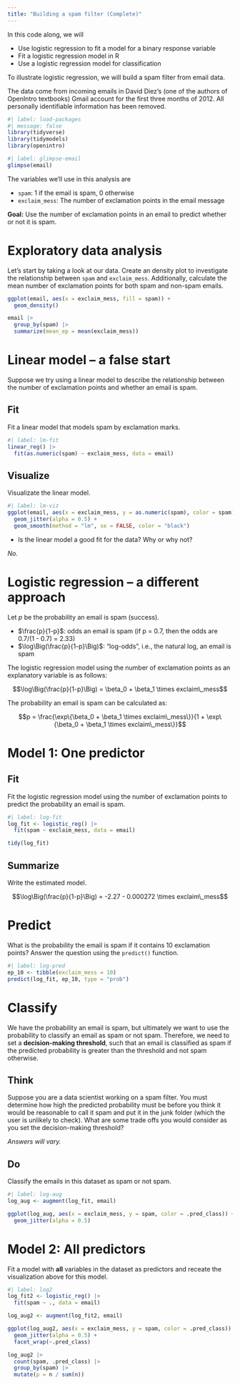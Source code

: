 ```yaml
---
title: "Building a spam filter (Complete)"
---
```


In this code along, we will

-   Use logistic regression to fit a model for a binary response variable
-   Fit a logistic regression model in R
-   Use a logistic regression model for classification

To illustrate logistic regression, we will build a spam filter from email data.

The data come from incoming emails in David Diez's (one of the authors of OpenIntro textbooks) Gmail account for the first three months of 2012.
All personally identifiable information has been removed.

```r
#| label: load-packages
#| message: false
library(tidyverse)
library(tidymodels)
library(openintro)
```

```r
#| label: glimpse-email
glimpse(email)
```

The variables we'll use in this analysis are

-   `spam`: 1 if the email is spam, 0 otherwise
-   `exclaim_mess`: The number of exclamation points in the email message

**Goal:** Use the number of exclamation points in an email to predict whether or not it is spam.

# Exploratory data analysis

Let's start by taking a look at our data.
Create an density plot to investigate the relationship between `spam` and `exclaim_mess`.
Additionally, calculate the mean number of exclamation points for both spam and non-spam emails.

```r
ggplot(email, aes(x = exclaim_mess, fill = spam)) + 
  geom_density()

email |>
  group_by(spam) |>
  summarize(mean_ep = mean(exclaim_mess))
```

# Linear model -- a false start

Suppose we try using a linear model to describe the relationship between the number of exclamation points and whether an email is spam.

## Fit

Fit a linear model that models spam by exclamation marks.

```r
#| label: lm-fit
linear_reg() |>
  fit(as.numeric(spam) ~ exclaim_mess, data = email)
```

## Visualize

Visualizate the linear model.

```r
#| label: lm-viz
ggplot(email, aes(x = exclaim_mess, y = as.numeric(spam), color = spam)) + 
  geom_jitter(alpha = 0.5) + 
  geom_smooth(method = "lm", se = FALSE, color = "black")
```

-   Is the linear model a good fit for the data? Why or why not?

*No.*

# Logistic regression -- a different approach

Let $p$ be the probability an email is spam (success).

-   $\frac{p}{1-p}$: odds an email is spam (if p = 0.7, then the odds are 0.7/(1 - 0.7) = 2.33)
-   $\log\Big(\frac{p}{1-p}\Big)$: "log-odds", i.e., the natural log, an email is spam

The logistic regression model using the number of exclamation points as an explanatory variable is as follows:

$$\log\Big(\frac{p}{1-p}\Big) = \beta_0 + \beta_1 \times exclaim\_mess$$

The probability an email is spam can be calculated as:

$$p = \frac{\exp\{\beta_0 + \beta_1 \times exclaim\_mess\}}{1 + \exp\{\beta_0 + \beta_1 \times exclaim\_mess\}}$$

# Model 1: One predictor

## Fit

Fit the logistic regression model using the number of exclamation points to predict the probability an email is spam.

```r
#| label: log-fit
log_fit <- logistic_reg() |>
  fit(spam ~ exclaim_mess, data = email)

tidy(log_fit)
```

## Summarize

Write the estimated model.

$$\log\Big(\frac{p}{1-p}\Big) = -2.27 - 0.000272 \times exclaim\_mess$$

# Predict

What is the probability the email is spam if it contains 10 exclamation points?
Answer the question using the `predict()` function.

```r
#| label: log-pred
ep_10 <- tibble(exclaim_mess = 10)
predict(log_fit, ep_10, type = "prob")
```

# Classify

We have the probability an email is spam, but ultimately we want to use the probability to classify an email as spam or not spam.
Therefore, we need to set a **decision-making threshold**, such that an email is classified as spam if the predicted probability is greater than the threshold and not spam otherwise.

## Think

Suppose you are a data scientist working on a spam filter.
You must determine how high the predicted probability must be before you think it would be reasonable to call it spam and put it in the junk folder (which the user is unlikely to check).
What are some trade offs you would consider as you set the decision-making threshold?

*Answers will vary.*

## Do

Classify the emails in this dataset as spam or not spam.

```r
#| label: log-aug
log_aug <- augment(log_fit, email)

ggplot(log_aug, aes(x = exclaim_mess, y = spam, color = .pred_class)) +
  geom_jitter(alpha = 0.5)
```

# Model 2: All predictors

Fit a model with **all** variables in the dataset as predictors and receate the visualization above for this model.

```r
#| label: log2
log_fit2 <- logistic_reg() |>
  fit(spam ~ ., data = email)

log_aug2 <- augment(log_fit2, email)

ggplot(log_aug2, aes(x = exclaim_mess, y = spam, color = .pred_class)) +
  geom_jitter(alpha = 0.5) +
  facet_wrap(~.pred_class)

log_aug2 |>
  count(spam, .pred_class) |>
  group_by(spam) |>
  mutate(p = n / sum(n))
```
